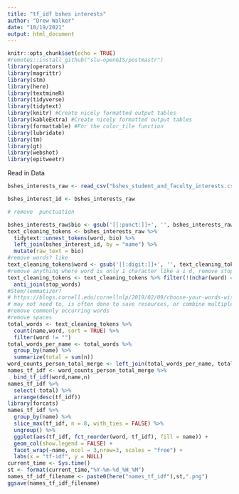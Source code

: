 ```yaml
---
title: "tf_idf bshes interests"
author: "Drew Walker"
date: "10/19/2021"
output: html_document
---
```


```r
knitr::opts_chunk$set(echo = TRUE)
#remotes::install_github("slu-openGIS/postmastr")
library(operators)
library(magrittr)
library(stm)
library(here)
library(textmineR)
library(tidyverse)
library(tidytext)
library(knitr) #Create nicely formatted output tables
library(kableExtra) #Create nicely formatted output tables
library(formattable) #For the color_tile function
library(lubridate)
library(tm)
library(gt)
library(webshot)
library(epitweetr)
```

Read in Data

```r
bshes_interests_raw <- read_csv("bshes_student_and_faculty_interests.csv")

bshes_interest_id <- bshes_interests_raw 
```



```r
# remove  punctuation

bshes_interests_raw$bio <- gsub('[[:punct:]]+', '', bshes_interests_raw$bio)
text_cleaning_tokens <- bshes_interests_raw %>% 
  tidytext::unnest_tokens(word, bio) %>% 
  left_join(bshes_interest_id, by = "name") %>%
  mutate(raw_text = bio)
#remove words? like 
text_cleaning_tokens$word <- gsub('[[:digit:]]+', '', text_cleaning_tokens$word)
#remove anything where word is only 1 character like a i d, remove stopwords
text_cleaning_tokens <- text_cleaning_tokens %>% filter(!(nchar(word) == 1))%>% 
  anti_join(stop_words)
#Stem/lemmatizer?
# https://blogs.cornell.edu/cornellnlp/2019/02/09/choose-your-words-wisely-for-topic-models/ 
# may not need to, is often done to save resources, or combine multiple words to mean same thing. May try to do as a sensitivity check 
#remove commonly occurring words
#remove spaces
total_words <- text_cleaning_tokens %>% 
  count(name,word, sort = TRUE) %>% 
  filter(word != "")
total_words_per_name <- total_words %>% 
  group_by(name) %>% 
  summarize(total = sum(n))
word_counts_person_total_merge <- left_join(total_words_per_name, total_words)
names_tf_idf <- word_counts_person_total_merge %>% 
  bind_tf_idf(word,name,n)
names_tf_idf %>%
  select(-total) %>%
  arrange(desc(tf_idf))
library(forcats)
names_tf_idf %>%
  group_by(name) %>%
  slice_max(tf_idf, n = 8, with_ties = FALSE) %>%
  ungroup() %>%
  ggplot(aes(tf_idf, fct_reorder(word, tf_idf), fill = name)) +
  geom_col(show.legend = FALSE) +
  facet_wrap(~name, ncol = 3,nrow=3, scales = "free") +
  labs(x = "tf-idf", y = NULL)
current_time <- Sys.time()
st <- format(current_time,"%Y-%m-%d_%H_%M")
names_tf_idf_filename <- paste0(here("names_tf_idf"),st,".png") 
ggsave(names_tf_idf_filename)
```